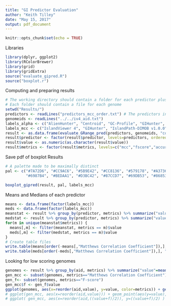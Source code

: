 ```yaml
---
title: "GI Predictor Evaluation"
author: "Keith Tilley"
date: "May 15, 2017"
output: pdf_document
---
```


```r
knitr::opts_chunk$set(echo = TRUE)
```

Libraries
```r
library(dplyr, ggplot2)
library(RColorBrewer)
library(grid)
library(gridExtra)
source("evaluate_gipred.R")
source("boxplot.r")
```

Computing and preparing results
```r
# The working directory should contain a folder for each predictor plus the positive and negative dataset.
# Each folder should contain a file for each genome
setwd("Results/")
predictors <- readLines("predictors_mcc_order.txt") # The predictors in descending order of median mcc value
genomeids <- readLines("../../iv4_aid.txt")
labels_alpha <- c("AlienHunter", "Centroid", "GC-Profile", "GIHunter", "GI-SVM", "INDeGenIUS", "IslandPath-DIMOB v1.0.0", "Islander", "IslandViewer 4", "MJSD", "MSGIP", "MTGIpick", "PAI-IDA", "PredictBias", "SigHunt", "SIGI-HMM", "SIGI-CRF", "Wn-SVM", "Zisland Explorer")
labels_mcc <- c("IslandViewer 4", "GIHunter", "IslandPath-DIMOB v1.0.0", "SIGI-CRF", "SIGI-HMM", "MTGIpick", "PredictBias", "AlienHunter", "INDeGenIUS", "GI-SVM", "MJSD", "SigHunt", "Wn-SVM", "Centroid", "PAI-IDA", "Zisland Explorer", "Islander", "GC-Profile", "MSGIP")
result <- as.data.frame(evaluate_GRange_pred(predictors, genomeids, "combinedposds4", "negds"))
result$predictor <- factor(result$predictor, levels=predictors, ordered=TRUE) # to retain order of predictors
result$value <- as.numeric(as.character(result$value))
result$metrics <- factor(result$metrics, levels=c("mcc","fscore","accuracy","precision","recall"), labels=c("Matthews Correlation Coefficient","F-score","Accuracy","Precision","Recall"))
```
Save pdf of boxplot Results
```r
# A palette made to be maximally distinct
pal <- c("#7A72D6", "#CC9AC6", "#5B9E42", "#CC8136", "#579178", "#A37367", "#DC5038", "#DEB899", "#C1E14C", "#CF52B5",
         "#6987B4", "#BEDAA1", "#D3BC42", "#87CCD7", "#69DB53", "#86853E", "#63DFA5", "#D45479", "#AF50E3")

boxplot_gipred(result, pal, labels_mcc)
```

Means and Medians of each predictor
```r
means <- data.frame(factor(labels_mcc))
meds <- data.frame(factor(labels_mcc))
meanstat <- result %>% group_by(predictor, metrics) %>% summarize("value"=mean(value, na.rm=T))
medstat <- result %>% group_by(predictor, metrics) %>% summarize("value"=median(value, na.rm=T))
for(m in unique(meanstat$metrics)) {
  means[,m] <- filter(meanstat, metrics == m)$value
  meds[,m] <- filter(medstat, metrics == m)$value
}
# Create table files
write.table(means[order(-means[,"Matthews Correlation Coefficient"]),], "gipred_mean.txt", sep="\t", row.names=F, col.names=c("Predictors","MCC","F-score","Accuracy","Precision","Recall"), quote=F)
write.table(meds[order(-meds[,"Matthews Correlation Coefficient"]),], "gipred_median.txt", sep="\t", row.names=F, col.names=c("Predictors","MCC","F-score","Accuracy","Precision","Recall"), quote=F)
```

Looking for low scoring genomes
```r
genomes <- result %>% group_by(aid, metrics) %>% summarize("value"=mean(value, na.rm=T))
gen_mcc <- subset(genomes, metrics=="Matthews Correlation Coefficient")
gen_f<- subset(genomes, metrics=="F-score")
gen_mcc$f <- gen_f$value
ggplot(genomes, aes(x=reorder(aid,value), y=value, color=metrics)) + geom_point() + theme(axis.text.x = element_text(angle = 90, hjust = 1))
# ggplot(gen_mcc, aes(x=reorder(aid,value))) + geom_point(aes(y=value), colour="blue") + geom_point(aes(y=f), colour="red") + theme(axis.text.x = element_text(angle = 90, hjust = 1))
# ggplot( gen_mcc, aes(x=reorder(aid,((value+f)/2)), y=((value+f)/2) ) ) + geom_point() + theme(axis.text.x = element_text(angle = 90, hjust = 1), axis.title.x = element_blank()) + ylab("MCC + F-score / 2")
```

